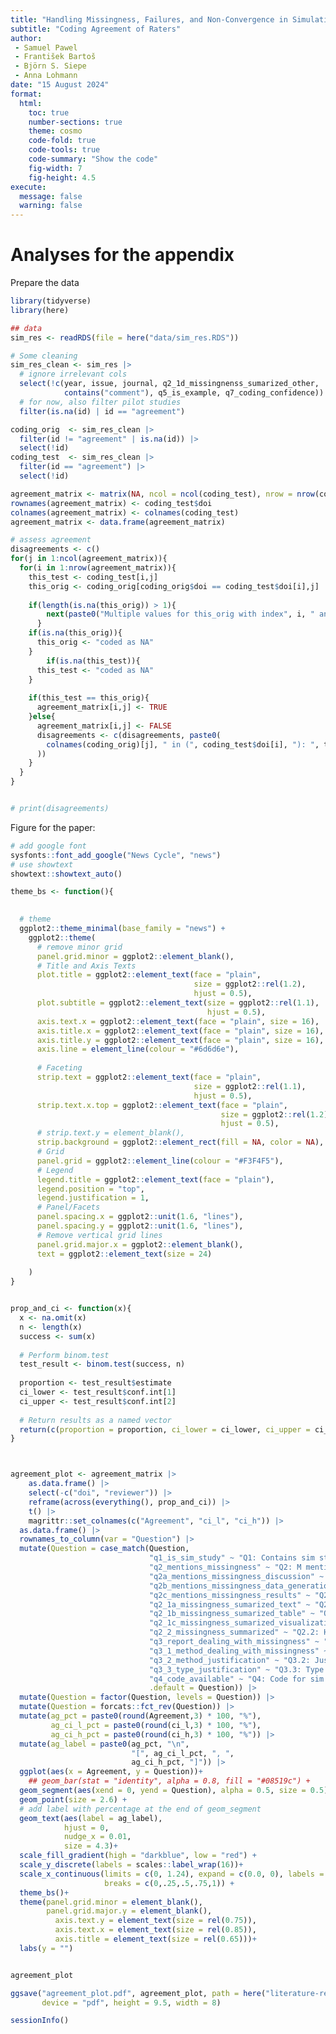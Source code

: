 ```yaml
---
title: "Handling Missingness, Failures, and Non-Convergence in Simulation Studies"
subtitle: "Coding Agreement of Raters"
author: 
 - Samuel Pawel
 - František Bartoš
 - Björn S. Siepe
 - Anna Lohmann
date: "15 August 2024"
format:
  html:
    toc: true
    number-sections: true
    theme: cosmo
    code-fold: true
    code-tools: true
    code-summary: "Show the code"
    fig-width: 7
    fig-height: 4.5
execute:
  message: false
  warning: false
---
```



# Analyses for the appendix

Prepare the data

```r
library(tidyverse)
library(here)

## data
sim_res <- readRDS(file = here("data/sim_res.RDS"))

# Some cleaning
sim_res_clean <- sim_res |>  
  # ignore irrelevant cols
  select(!c(year, issue, journal, q2_1d_missingnenss_sumarized_other, 
            contains("comment"), q5_is_example, q7_coding_confidence)) |> 
  # for now, also filter pilot studies
  filter(is.na(id) | id == "agreement")

coding_orig  <- sim_res_clean |> 
  filter(id != "agreement" | is.na(id)) |> 
  select(!id)
coding_test  <- sim_res_clean |> 
  filter(id == "agreement") |> 
  select(!id)

agreement_matrix <- matrix(NA, ncol = ncol(coding_test), nrow = nrow(coding_test))
rownames(agreement_matrix) <- coding_test$doi
colnames(agreement_matrix) <- colnames(coding_test)
agreement_matrix <- data.frame(agreement_matrix)
```



```r
# assess agreement
disagreements <- c()
for(j in 1:ncol(agreement_matrix)){
  for(i in 1:nrow(agreement_matrix)){
    this_test <- coding_test[i,j]
    this_orig <- coding_orig[coding_orig$doi == coding_test$doi[i],j]
    
    if(length(is.na(this_orig)) > 1){
        next(paste0("Multiple values for this_orig with index", i, " and column", j, " in coding_orig"))
      }
    if(is.na(this_orig)){
      this_orig <- "coded as NA"
    }
        if(is.na(this_test)){
      this_test <- "coded as NA"
    }
    
    if(this_test == this_orig){
      agreement_matrix[i,j] <- TRUE
    }else{
      agreement_matrix[i,j] <- FALSE
      disagreements <- c(disagreements, paste0(
        colnames(coding_orig)[j], " in (", coding_test$doi[i], "): ", this_orig, " vs ", this_test
      ))
    }
  }    
}


# print(disagreements)

```



Figure for the paper:
```r

# add google font
sysfonts::font_add_google("News Cycle", "news")
# use showtext
showtext::showtext_auto()

theme_bs <- function(){

  
  # theme
  ggplot2::theme_minimal(base_family = "news") +
    ggplot2::theme(
      # remove minor grid
      panel.grid.minor = ggplot2::element_blank(),
      # Title and Axis Texts
      plot.title = ggplot2::element_text(face = "plain",
                                         size = ggplot2::rel(1.2),
                                         hjust = 0.5),
      plot.subtitle = ggplot2::element_text(size = ggplot2::rel(1.1),
                                            hjust = 0.5),
      axis.text.x = ggplot2::element_text(face = "plain", size = 16),
      axis.title.x = ggplot2::element_text(face = "plain", size = 16),
      axis.title.y = ggplot2::element_text(face = "plain", size = 16),
      axis.line = element_line(colour = "#6d6d6e"),
      
      # Faceting
      strip.text = ggplot2::element_text(face = "plain",
                                         size = ggplot2::rel(1.1),
                                         hjust = 0.5),
      strip.text.x.top = ggplot2::element_text(face = "plain", 
                                               size = ggplot2::rel(1.2),
                                               hjust = 0.5),
      # strip.text.y = element_blank(),
      strip.background = ggplot2::element_rect(fill = NA, color = NA),
      # Grid
      panel.grid = ggplot2::element_line(colour = "#F3F4F5"),
      # Legend
      legend.title = ggplot2::element_text(face = "plain"),
      legend.position = "top",
      legend.justification = 1,
      # Panel/Facets
      panel.spacing.x = ggplot2::unit(1.6, "lines"),
      panel.spacing.y = ggplot2::unit(1.6, "lines"),
      # Remove vertical grid lines
      panel.grid.major.x = ggplot2::element_blank(),
      text = ggplot2::element_text(size = 24)
      
    )
}


prop_and_ci <- function(x){  
  x <- na.omit(x)
  n <- length(x)
  success <- sum(x)
  
  # Perform binom.test
  test_result <- binom.test(success, n)
  
  proportion <- test_result$estimate
  ci_lower <- test_result$conf.int[1]
  ci_upper <- test_result$conf.int[2]
  
  # Return results as a named vector
  return(c(proportion = proportion, ci_lower = ci_lower, ci_upper = ci_upper))
}



agreement_plot <- agreement_matrix |> 
    as.data.frame() |> 
    select(-c("doi", "reviewer")) |>
    reframe(across(everything(), prop_and_ci)) |> 
    t() |> 
    magrittr::set_colnames(c("Agreement", "ci_l", "ci_h")) |> 
  as.data.frame() |> 
  rownames_to_column(var = "Question") |>
  mutate(Question = case_match(Question,
                               "q1_is_sim_study" ~ "Q1: Contains sim study?",
                               "q2_mentions_missingness" ~ "Q2: M mentioned?",
                               "q2a_mentions_missingness_discussion" ~ "Q2a: ...in discussion?",
                               "q2b_mentions_missingness_data_generation" ~ "Q2b: ...in data generation?",
                               "q2c_mentions_missingness_results" ~ "Q2c: ...in results?",
                               "q2_1a_missingness_sumarized_text" ~ "Q2.1a: M summarized in text?",
                               "q2_1b_missingness_sumarized_table" ~ "Q2.1b: M summarized in table?",
                               "q2_1c_missingness_sumarized_visualization" ~ "Q2.1c: M summarized with visualization?",
                               "q2_2_missingness_summarized" ~ "Q2.2: How is M summarized?",
                               "q3_report_dealing_with_missingness" ~ "Q3: Authors report how they dealt with M?",
                               "q3_1_method_dealing_with_missingness" ~ "Q3.1: Method to deal with M?",
                               "q3_2_method_justification" ~ "Q3.2: Justification for method?",
                               "q3_3_type_justification" ~ "Q3.3: Type of justification?",
                               "q4_code_available" ~ "Q4: Code for sim available?",
                               .default = Question)) |> 
  mutate(Question = factor(Question, levels = Question)) |> 
  mutate(Question = forcats::fct_rev(Question)) |> 
  mutate(ag_pct = paste0(round(Agreement,3) * 100, "%"),
         ag_ci_l_pct = paste0(round(ci_l,3) * 100, "%"),
         ag_ci_h_pct = paste0(round(ci_h,3) * 100, "%")) |> 
  mutate(ag_label = paste0(ag_pct, "\n",
                           "[", ag_ci_l_pct, ", ",
                           ag_ci_h_pct, "]")) |> 
  ggplot(aes(x = Agreement, y = Question))+
    ## geom_bar(stat = "identity", alpha = 0.8, fill = "#08519c") +
  geom_segment(aes(xend = 0, yend = Question), alpha = 0.5, size = 0.5) +
  geom_point(size = 2.6) +
  # add label with percentage at the end of geom_segment
  geom_text(aes(label = ag_label),
            hjust = 0,
            nudge_x = 0.01,
            size = 4.3)+
  scale_fill_gradient(high = "darkblue", low = "red") +
  scale_y_discrete(labels = scales::label_wrap(16))+
  scale_x_continuous(limits = c(0, 1.24), expand = c(0.0, 0), labels = scales::percent,
                     breaks = c(0,.25,.5,.75,1)) +
  theme_bs()+
  theme(panel.grid.minor = element_blank(),
        panel.grid.major.y = element_blank(),
          axis.text.y = element_text(size = rel(0.75)),
          axis.text.x = element_text(size = rel(0.85)),
          axis.title = element_text(size = rel(0.65)))+
  labs(y = "")


agreement_plot

ggsave("agreement_plot.pdf", agreement_plot, path = here("literature-review/figures/"),
       device = "pdf", height = 9.5, width = 8)

```




```r
sessionInfo()
```

